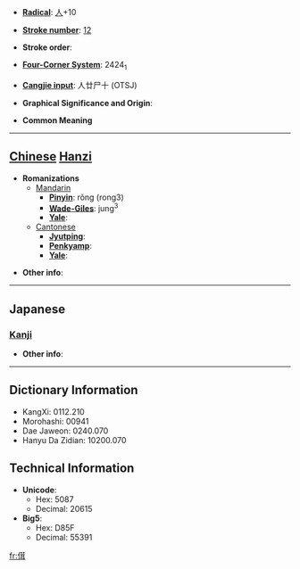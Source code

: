 * '''[[Wiktionary:Chinese radical index| Radical]]''': [[Wiktionary:Chinese radical index 人|人]]+10

* '''[[Wiktionary:Chinese total strokes index|Stroke number]]''': [[Wiktionary:Chinese total strokes index 12|12]]

* '''Stroke order''': 

* '''[[Wiktionary:Chinese four corner index|Four-Corner System]]''': 2424<sub>1</sub>

* '''[[Wiktionary:Chinese Cangjie index|Cangjie input]]''': 人廿尸十 (OTSJ)

* '''Graphical Significance and Origin''': 

* '''Common Meaning'''

----

== [[Chinese]] [[Hanzi]] ==

* '''Romanizations'''
** [[Mandarin]]
*** '''[[Pinyin]]''': rǒng (rong3)
*** '''[[Wade-Giles]]''': jung<sup>3</sup>
*** '''[[Yale]]''': 
**[[Cantonese]]
***'''[[Jyutping]]''':
***'''[[Penkyamp]]''': 
***'''[[Yale]]''': 

* '''Other info''': 

----

==Japanese==
===[[Kanji]]===
{{kanji|on readings=[[じょう]] (jō), [[にゅ]] (nyu)
|kun readings=[[おおい]] (ooi)
}}

* '''Other info''':  

----

== Dictionary Information ==

* KangXi: 0112.210
* Morohashi: 00941
* Dae Jaweon: 0240.070
* Hanyu Da Zidian: 10200.070

== Technical Information ==

* '''Unicode''':
** Hex: 5087
** Decimal: 20615
* '''Big5''':
** Hex: D85F
** Decimal: 55391

[[fr:傇]]